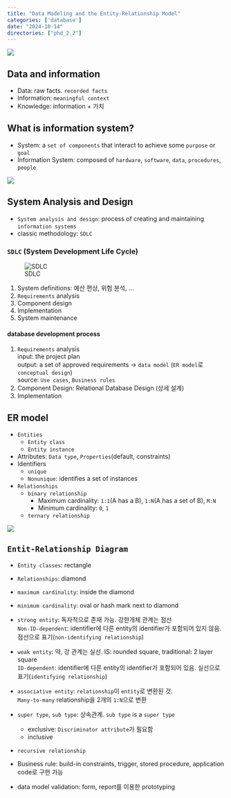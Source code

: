 ```yaml
---
title: "Data Modeling and the Entity-Relationship Model"
categories: ['database']
date: "2024-10-14"
directories: ["phd_2_2"]
---
```


![](/img/db-thumb.jpg){.post-thumbnail}

## Data and information

- Data: raw facts. `recorded facts`
- Information: `meaningful context`
- Knowledge: information + 가치

## What is information system?

- System: a `set of components` that interact to achieve some `purpose` or `goal`
- Information System: composed of `hardware`, `software`, `data`, `procedures`, `people`

![](/img/system-work.png)

## System Analysis and Design

- `System analysis and design`: process of creating and maintaining `information systems`
- classic methodology: `SDLC`

### `SDLC` (System Development Life Cycle)

![SDLC](/img/system-use.png)

1. System definitions: 예산 편상, 위험 분석, ...
2. `Requirements` analysis
3. Component design
4. Implementation
5. System maintenance

#### database development process

1. `Requirements` analysis  
   input: the project plan  
   output: a set of approved requirements -> `data model` (`ER model`로 `conceptual design`)  
   source: `Use cases`, `Business rules`
2. Component Design: Relational Database Design (상세 설계)
3. Implementation

## ER model

- `Entities`
  - `Entity class`
  - `Entity instance`
- Attributes: `Data type`, `Properties`(default, constraints)
- Identifiers
  - `unique`
  - `Nonunique`: identifies a set of instances
- `Relationships`
  - `binary relationship`
    - Maximum cardinality: `1:1`(A has a B), `1:N`(A has a set of B), `M:N`
    - Minimum cardinality: `0`, `1`
  - `ternary relationship`

![](/img/entity.jpg)

## `Entit-Relationship Diagram`

- `Entity classes`: rectangle

- `Relationships`: diamond

- `maximum cardinality`: inside the diamond

- `minimum cardinality`: oval or hash mark next to diamond

- `strong entity`: 독자적으로 존재 가능. 강한개체 관계는 점선  
  `Non-ID-dependent`: identifier에 다른 entity의 identifier가 포함되어 있지 않음. 점선으로 표기(`non-identifying relationship`)

- `weak entity`: 약, 강 관계는 실선. IS: rounded square, traditional: 2 layer square  
  `ID-dependent`: identifier에 다른 entity의 identifier가 포함되어 있음. 실선으로 표기(`identifying relationship`)  

- `associative entity`: `relationship`이 `entity`로 변환된 것.  
  `Many-to-many` relationship을 2개의 `1:N`으로 변환

- `super type`, `sub type`: 상속관계. `sub type` is a `super type`
  - exclusive: `Discriminator attribute`가 필요함
  - inclusive

- `recursive relationship`

- Business rule: build-in constraints, trigger, stored procedure, application code로 구현 가능

- data model validation: form, report를 이용한 prototyping

